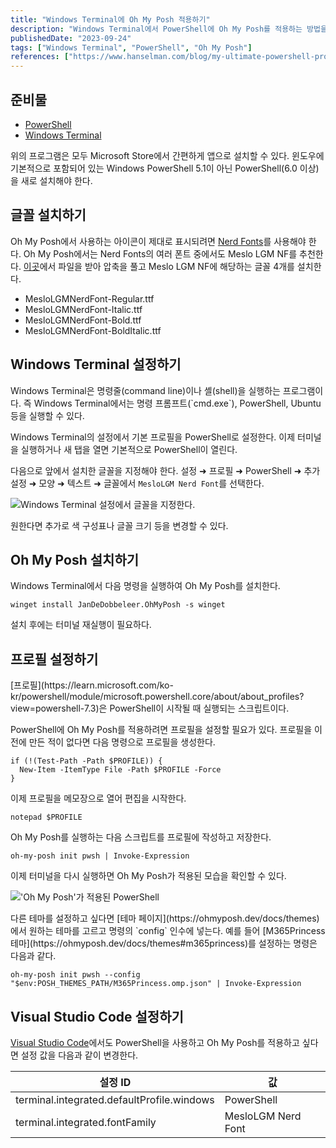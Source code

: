 ```yaml
---
title: "Windows Terminal에 Oh My Posh 적용하기"
description: "Windows Terminal에서 PowerShell에 Oh My Posh를 적용하는 방법을 알아본다."
publishedDate: "2023-09-24"
tags: ["Windows Terminal", "PowerShell", "Oh My Posh"]
references: ["https://www.hanselman.com/blog/my-ultimate-powershell-prompt-with-oh-my-posh-and-the-windows-terminal", "https://learn.microsoft.com/ko-kr/powershell/"]
---
```


## 준비물

- [PowerShell](https://www.microsoft.com/store/productid/9MZ1SNWT0N5D?ocid=pdpshare)
- [Windows Terminal](https://www.microsoft.com/store/productid/9N0DX20HK701?ocid=pdpshare)

위의 프로그램은 모두 Microsoft Store에서 간편하게 앱으로 설치할 수 있다. 윈도우에 기본적으로 포함되어 있는 Windows PowerShell 5.1이 아닌 PowerShell(6.0 이상)을 새로 설치해야 한다.

## 글꼴 설치하기

Oh My Posh에서 사용하는 아이콘이 제대로 표시되려면 [Nerd Fonts](https://www.nerdfonts.com/)를 사용해야 한다. Oh My Posh에서는 Nerd Fonts의 여러 폰트 중에서도 Meslo LGM NF를 추천한다. [이곳](https://github.com/ryanoasis/nerd-fonts/releases/download/v3.0.2/Meslo.zip)에서 파일을 받아 압축을 풀고 Meslo LGM NF에 해당하는 글꼴 4개를 설치한다.

- MesloLGMNerdFont-Regular.ttf
- MesloLGMNerdFont-Italic.ttf
- MesloLGMNerdFont-Bold.ttf
- MesloLGMNerdFont-BoldItalic.ttf

## Windows Terminal 설정하기

<Admonition title="Windows Terminal">
Windows Terminal은 명령줄(command line)이나 셸(shell)을 실행하는 프로그램이다. 즉 Windows Terminal에서는 명령 프롬프트(`cmd.exe`), PowerShell, Ubuntu 등을 실행할 수 있다.
</Admonition>

Windows Terminal의 설정에서 기본 프로필을 PowerShell로 설정한다. 이제 터미널을 실행하거나 새 탭을 열면 기본적으로 PowerShell이 열린다.

다음으로 앞에서 설치한 글꼴을 지정해야 한다. 설정 ➜ 프로필 ➜ PowerShell ➜ 추가 설정 ➜ 모양 ➜ 텍스트 ➜ 글꼴에서 `MesloLGM Nerd Font`를 선택한다.

![Windows Terminal 설정에서 글꼴을 지정한다.](@assets/apply-oh-my-posh-to-windows-terminal/windows-terminal-settings.png)

원한다면 추가로 색 구성표나 글꼴 크기 등을 변경할 수 있다.

## Oh My Posh 설치하기

Windows Terminal에서 다음 명령을 실행하여 Oh My Posh를 설치한다.

```shell
winget install JanDeDobbeleer.OhMyPosh -s winget
```

설치 후에는 터미널 재실행이 필요하다.

## 프로필 설정하기

<Admonition title="프로필">
[프로필](https://learn.microsoft.com/ko-kr/powershell/module/microsoft.powershell.core/about/about_profiles?view=powershell-7.3)은 PowerShell이 시작될 때 실행되는 스크립트이다.
</Admonition>

PowerShell에 Oh My Posh를 적용하려면 프로필을 설정할 필요가 있다. 프로필을 이전에 만든 적이 없다면 다음 명령으로 프로필을 생성한다.

```shell
if (!(Test-Path -Path $PROFILE)) {
  New-Item -ItemType File -Path $PROFILE -Force
}
```

이제 프로필을 메모장으로 열어 편집을 시작한다.

```shell
notepad $PROFILE
```

Oh My Posh를 실행하는 다음 스크립트를 프로필에 작성하고 저장한다.

```shell title="Microsoft.PowerShell_profile.ps1"
oh-my-posh init pwsh | Invoke-Expression
```

이제 터미널을 다시 실행하면 Oh My Posh가 적용된 모습을 확인할 수 있다.

!['Oh My Posh'가 적용된 PowerShell](@assets/apply-oh-my-posh-to-windows-terminal/powershell-with-oh-my-posh.png)

<Admonition title="다른 테마 사용하기">
다른 테마를 설정하고 싶다면 [테마 페이지](https://ohmyposh.dev/docs/themes)에서 원하는 테마를 고르고 명령의 `config` 인수에 넣는다. 예를 들어 [M365Princess 테마](https://ohmyposh.dev/docs/themes#m365princess)를 설정하는 명령은 다음과 같다.

```shell
oh-my-posh init pwsh --config "$env:POSH_THEMES_PATH/M365Princess.omp.json" | Invoke-Expression
```
</Admonition>

## Visual Studio Code 설정하기

[Visual Studio Code](https://code.visualstudio.com/)에서도 PowerShell을 사용하고 Oh My Posh를 적용하고 싶다면 설정 값을 다음과 같이 변경한다.

| 설정 ID                                    | 값                 |
| ------------------------------------------ | ------------------ |
| terminal.integrated.defaultProfile.windows | PowerShell         |
| terminal.integrated.fontFamily             | MesloLGM Nerd Font |
